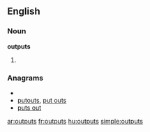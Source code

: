 ==English==

===Noun===
'''outputs'''

# {{plural of|[[output]]}}

===Anagrams===
* {{alphagram|opsttuu}}
* [[putouts#English|putouts]], [[put outs#English|put outs]]
* [[puts out#English|puts out]]

[[ar:outputs]]
[[fr:outputs]]
[[hu:outputs]]
[[simple:outputs]]